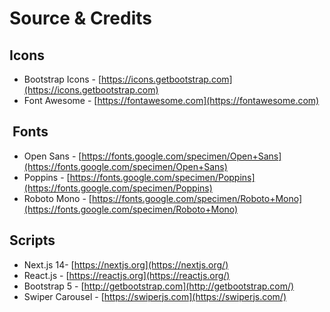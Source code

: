 # Source & Credits

## Icons

* Bootstrap Icons - [https://icons.getbootstrap.com](https://icons.getbootstrap.com)
* Font Awesome - [https://fontawesome.com](https://fontawesome.com)

##  Fonts

* Open Sans - [https://fonts.google.com/specimen/Open+Sans](https://fonts.google.com/specimen/Open+Sans)
* Poppins - [https://fonts.google.com/specimen/Poppins](https://fonts.google.com/specimen/Poppins)
* Roboto Mono - [https://fonts.google.com/specimen/Roboto+Mono](https://fonts.google.com/specimen/Roboto+Mono)


## Scripts

* Next.js 14- [https://nextjs.org](https://nextjs.org/)
* React.js - [https://reactjs.org](https://reactjs.org/)
* Bootstrap 5 - [http://getbootstrap.com](http://getbootstrap.com/)
* Swiper Carousel - [https://swiperjs.com](https://swiperjs.com/)
